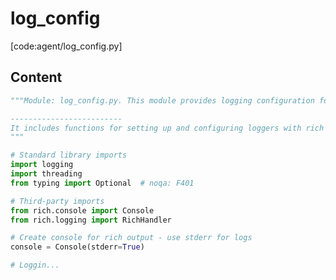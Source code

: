 # log_config

[code:agent/log_config.py]

## Content

```python
"""Module: log_config.py. This module provides logging configuration for the enrichment agent.

-------------------------
It includes functions for setting up and configuring loggers with rich formatting.
"""

# Standard library imports
import logging
import threading
from typing import Optional  # noqa: F401

# Third-party imports
from rich.console import Console
from rich.logging import RichHandler

# Create console for rich output - use stderr for logs
console = Console(stderr=True)

# Loggin...
```